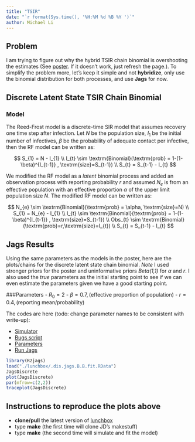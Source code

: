 ```yaml
---
title: "TSIR"
date: "`r format(Sys.time(), '%H:%M %d %B %Y ')`"
author: Michael Li
---
```


## Problem

I am trying to figure out why the hybrid TSIR chain binomial is overshooting the estimates (See [poster](https://github.com/wzmli/lunchbox/blob/master/EEID_Final_Mike.pdf). If it doesn't work, just refresh the page.). To simplify the problem more, let's keep it simple and not **hybridize**, only use the binomial distribution for both processes, and use **Jags** for now.


## Discrete Latent State TSIR Chain Binomial

### Model

The Reed-Frost model is a discrete-time SIR model that assumes recovery one time step after infection. Let $N$ be the population size, $I_{1}$ be the initial number of infectives, $\beta$ be the probability of adequate contact per infective, then the RF model can be written as:

$$
S_{1} = N - I_{1}
\\
I_{t} \sim \textrm{Binomial}(\textrm{prob} = 1-(1-\beta)^{I_{t-1}} , \textrm{size}=S_{t-1})
\\
S_{t} = S_{t-1} - I_{t}
$$

We modified the RF model as a _latent_ binomial process and added an observation process with reporting probability $r$ and assumed $N_{e}$ is from an effective population with an effective proportion $\alpha$ of the upper limit population size _N_. The modified RF model can be written as:

$$
N_{e} \sim \textrm{Binomial}(\textrm{prob} = \alpha, \textrm{size}=N)
\\
S_{1} = N_{e} - I_{1}
\\
I_{t} \sim \textrm{Binomial}(\textrm{prob} = 1-(1-\beta)^{I_{t-1}} , \textrm{size}=S_{t-1})
\\
Obs_{t} \sim \textrm{Binomial}(\textrm{prob}=r,\textrm{size}=I_{t})
\\
S_{t} = S_{t-1} - I_{t}
$$

## Jags Results 
Using the same parameters as the models in the poster, here are the plots/chains for the discrete latent state chain binomial. _Note_ I used stronger priors for the poster and uninformative priors _Beta(1,1)_ for $\alpha$ and $r$. I also used the _true_ parameters as the initial starting point to see if we can even estimate the parameters given we have a good starting point.

###Parameters
- $R_{0} = 2$
- $\beta = 0.7 , \textrm{(effective proportion of population)}$
- $r = 0.4 , \textrm{(reporting mean/probability)}$

The codes are here (todo: change parameter names to be consistent with write-up):

- [Simulator](https://github.com/wzmli/lunchbox/blob/master/simulators/simulator.CB.R)
- [Bugs script](https://github.com/wzmli/lunchbox/blob/master/dis.B.B.buggen)
- [Parameters](https://github.com/wzmli/lunchbox/blob/master/parameters.CBB.R)
- [Run Jags](https://github.com/wzmli/lunchbox/blob/master/Jags.CB.R)


```r
library(R2jags)
load("./lunchbox/.dis.jags.B.B.fit.RData")
JagsDiscrete
plot(JagsDiscrete)
par(mfrow=c(2,2))
traceplot(JagsDiscrete)
```

## Instructions to reproduce the plots above
- **clone/pull** the latest version of [lunchbox](https://github.com/wzmli/lunchbox)
- type **make** (the first time will clone JD's makestuff)
- type **make** (the second time will simulate and fit the model)




